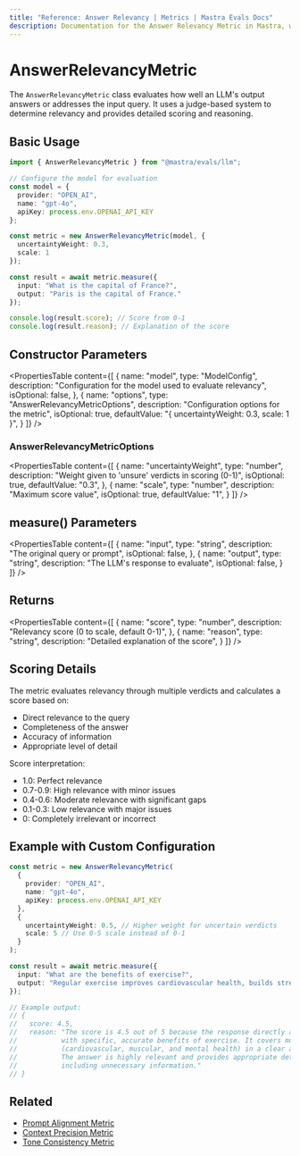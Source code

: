 ```yaml
---
title: "Reference: Answer Relevancy | Metrics | Mastra Evals Docs"
description: Documentation for the Answer Relevancy Metric in Mastra, which evaluates how well LLM outputs address the input query.
---
```


# AnswerRelevancyMetric

The `AnswerRelevancyMetric` class evaluates how well an LLM's output answers or addresses the input query. It uses a judge-based system to determine relevancy and provides detailed scoring and reasoning.

## Basic Usage

```typescript
import { AnswerRelevancyMetric } from "@mastra/evals/llm";

// Configure the model for evaluation
const model = {
  provider: "OPEN_AI",
  name: "gpt-4o",
  apiKey: process.env.OPENAI_API_KEY
};

const metric = new AnswerRelevancyMetric(model, {
  uncertaintyWeight: 0.3,
  scale: 1
});

const result = await metric.measure({
  input: "What is the capital of France?",
  output: "Paris is the capital of France."
});

console.log(result.score); // Score from 0-1
console.log(result.reason); // Explanation of the score
```

## Constructor Parameters

<PropertiesTable
  content={[
    {
      name: "model",
      type: "ModelConfig",
      description: "Configuration for the model used to evaluate relevancy",
      isOptional: false,
    },
    {
      name: "options",
      type: "AnswerRelevancyMetricOptions",
      description: "Configuration options for the metric",
      isOptional: true,
      defaultValue: "{ uncertaintyWeight: 0.3, scale: 1 }",
    }
  ]}
/>

### AnswerRelevancyMetricOptions

<PropertiesTable
  content={[
    {
      name: "uncertaintyWeight",
      type: "number",
      description: "Weight given to 'unsure' verdicts in scoring (0-1)",
      isOptional: true,
      defaultValue: "0.3",
    },
    {
      name: "scale",
      type: "number",
      description: "Maximum score value",
      isOptional: true,
      defaultValue: "1",
    }
  ]}
/>

## measure() Parameters

<PropertiesTable
  content={[
    {
      name: "input",
      type: "string",
      description: "The original query or prompt",
      isOptional: false,
    },
    {
      name: "output",
      type: "string",
      description: "The LLM's response to evaluate",
      isOptional: false,
    }
  ]}
/>

## Returns

<PropertiesTable
  content={[
    {
      name: "score",
      type: "number",
      description: "Relevancy score (0 to scale, default 0-1)",
    },
    {
      name: "reason",
      type: "string",
      description: "Detailed explanation of the score",
    }
  ]}
/>

## Scoring Details

The metric evaluates relevancy through multiple verdicts and calculates a score based on:
- Direct relevance to the query
- Completeness of the answer
- Accuracy of information
- Appropriate level of detail

Score interpretation:
- 1.0: Perfect relevance
- 0.7-0.9: High relevance with minor issues
- 0.4-0.6: Moderate relevance with significant gaps
- 0.1-0.3: Low relevance with major issues
- 0: Completely irrelevant or incorrect

## Example with Custom Configuration

```typescript
const metric = new AnswerRelevancyMetric(
  {
    provider: "OPEN_AI",
    name: "gpt-4o",
    apiKey: process.env.OPENAI_API_KEY
  },
  {
    uncertaintyWeight: 0.5, // Higher weight for uncertain verdicts
    scale: 5 // Use 0-5 scale instead of 0-1
  }
);

const result = await metric.measure({
  input: "What are the benefits of exercise?",
  output: "Regular exercise improves cardiovascular health, builds strength, and boosts mental wellbeing."
});

// Example output:
// {
//   score: 4.5,
//   reason: "The score is 4.5 out of 5 because the response directly addresses the query 
//           with specific, accurate benefits of exercise. It covers multiple aspects 
//           (cardiovascular, muscular, and mental health) in a clear and concise manner. 
//           The answer is highly relevant and provides appropriate detail without 
//           including unnecessary information."
// }
```

## Related

- [Prompt Alignment Metric](./prompt-alignment)
- [Context Precision Metric](./context-precision)
- [Tone Consistency Metric](./tone-consistency)
